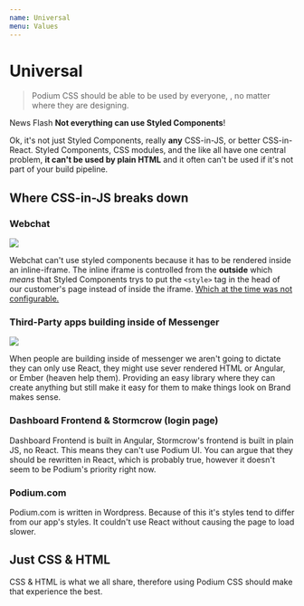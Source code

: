 ```yaml
---
name: Universal
menu: Values
---
```



# Universal

> Podium CSS should be able to be used by everyone, , no matter where they are
> designing.

News Flash **Not everything can use Styled Components**!

Ok, it's not just Styled Components, really **any** CSS-in-JS, or better CSS-in-React. Styled Components, CSS modules,
and the like all have one central problem, **it can't be used by plain HTML** and it often can't be used if it's not part
of your build pipeline.

## Where CSS-in-JS breaks down

### Webchat


<img className="bg-black w-full block" src={webchat} />

Webchat can't use styled components because it has to be rendered
inside an inline-iframe. The inline iframe is controlled from the
**outside** which _means_ that Styled Components trys to put the
`<style>` tag in the head of our customer's page instead of inside
the iframe. [Which at the time was not configurable.](https://github.com/styled-components/styled-components/issues/659)

### Third-Party apps building inside of Messenger


<img className="bg-black w-full block shadow" src={thirdParty} />

When people are building inside of messenger we aren't going to dictate
they can only use React, they might use sever rendered HTML or Angular,
or Ember (heaven help them). Providing an easy library where they can create
anything but still make it easy for them to make things look on Brand makes sense.

### Dashboard Frontend & Stormcrow (login page)

Dashboard Frontend is built in Angular, Stormcrow's frontend is
built in plain JS, no React. This means they can't use Podium UI.
You can argue that they should be rewritten in React, which is
probably true, however it doesn't seem to be Podium's priority right
now.

### Podium.com

Podium.com is written in Wordpress. Because of this it's styles tend to differ
from our app's styles. It couldn't use React without causing the page
to load slower.

## Just CSS & HTML

CSS & HTML is what we all share, therefore using Podium CSS should make that
experience the best.
